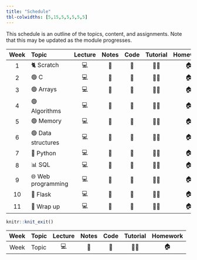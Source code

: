 ```yaml
---
title: "Schedule"
tbl-colwidths: [5,15,5,5,5,5,5]
---
```


This schedule is an outline of the topics, content, and assignments. Note that this may be updated as the module progresses.

::: column-body
| Week | Topic              | Lecture | Notes | Code | Tutorial | Homework |
|:----:|:-------------------|:-------:|:-----:|:----:|:--------:|:--------:|
|  1   | 🐈 Scratch         |   💻    |  📕   |  🤖  |    👨‍🏫    |    🏠    |
|  2   | 🟢 C               |   💻    |  📕   |  🤖  |    👨‍🏫    |    🏠    |
|  3   | 🟢 Arrays          |   💻    |  📕   |  🤖  |    👨‍🏫    |    🏠    |
|  4   | 🟢 Algorithms      |   💻    |  📕   |  🤖  |    👨‍🏫    |    🏠    |
|  5   | 🟢 Memory          |   💻    |  📕   |  🤖  |    👨‍🏫    |    🏠    |
|  6   | 🟢 Data structures |   💻    |  📕   |  🤖  |    👨‍🏫    |    🏠    |
|  7   | 🐍 Python          |   💻    |  📕   |  🤖  |    👨‍🏫    |    🏠    |
|  8   | 📊 SQL             |   💻    |  📕   |  🤖  |    👨‍🏫    |    🏠    |
|  9   | 🌐 Web programming |   💻    |  📕   |  🤖  |    👨‍🏫    |    🏠    |
|  10  | 🐍 Flask           |   💻    |  📕   |  🤖  |    👨‍🏫    |    🏠    |
|  11  | 👋 Wrap up         |   💻    |  📕   |  🤖  |    👨‍🏫    |    🏠    |
:::

```r
knitr::knit_exit()
```

| Week | Topic | Lecture | Notes | Code | Tutorial | Homework |
|:----:|-------|:-------:|:-----:|:----:|:--------:|:--------:|
| Week | Topic |   💻    |  📕   |  🤖  |    👨‍🏫    |    🏠    |